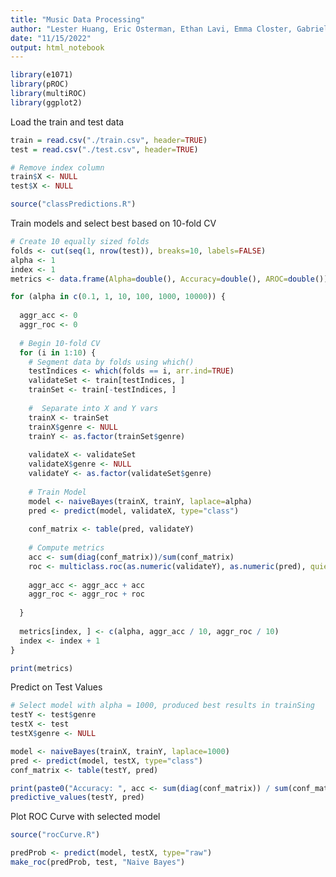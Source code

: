 ---
title: "Music Data Processing"
author: "Lester Huang, Eric Osterman, Ethan Lavi, Emma Closter, Gabrielle Effendi"
date: "11/15/2022"
output: html_notebook
---

```{r}
library(e1071)
library(pROC)
library(multiROC)
library(ggplot2)
```


Load the train and test data
```{r}
train = read.csv("./train.csv", header=TRUE)
test = read.csv("./test.csv", header=TRUE)

# Remove index column
train$X <- NULL
test$X <- NULL

source("classPredictions.R")
```

Train models and select best based on 10-fold CV
```{r}
# Create 10 equally sized folds
folds <- cut(seq(1, nrow(test)), breaks=10, labels=FALSE)
alpha <- 1
index <- 1
metrics <- data.frame(Alpha=double(), Accuracy=double(), AROC=double())

for (alpha in c(0.1, 1, 10, 100, 1000, 10000)) {
  
  aggr_acc <- 0
  aggr_roc <- 0
  
  # Begin 10-fold CV
  for (i in 1:10) {
    # Segment data by folds using which()
    testIndices <- which(folds == i, arr.ind=TRUE)
    validateSet <- train[testIndices, ]
    trainSet <- train[-testIndices, ]
    
    #  Separate into X and Y vars
    trainX <- trainSet
    trainX$genre <- NULL
    trainY <- as.factor(trainSet$genre)
    
    validateX <- validateSet
    validateX$genre <- NULL
    validateY <- as.factor(validateSet$genre)
    
    # Train Model
    model <- naiveBayes(trainX, trainY, laplace=alpha)
    pred <- predict(model, validateX, type="class")
    
    conf_matrix <- table(pred, validateY)
    
    # Compute metrics
    acc <- sum(diag(conf_matrix))/sum(conf_matrix)
    roc <- multiclass.roc(as.numeric(validateY), as.numeric(pred), quiet=TRUE)$auc
    
    aggr_acc <- aggr_acc + acc
    aggr_roc <- aggr_roc + roc
    
  }
  
  metrics[index, ] <- c(alpha, aggr_acc / 10, aggr_roc / 10)
  index <- index + 1
}

print(metrics)
```

Predict on Test Values
```{r}
# Select model with alpha = 1000, produced best results in trainSing
testY <- test$genre
testX <- test
testX$genre <- NULL

model <- naiveBayes(trainX, trainY, laplace=1000)
pred <- predict(model, testX, type="class")
conf_matrix <- table(testY, pred)

print(paste0("Accuracy: ", acc <- sum(diag(conf_matrix)) / sum(conf_matrix)))
predictive_values(testY, pred)

```


Plot ROC Curve with selected model
```{r}
source("rocCurve.R")

predProb <- predict(model, testX, type="raw")
make_roc(predProb, test, "Naive Bayes")
```
